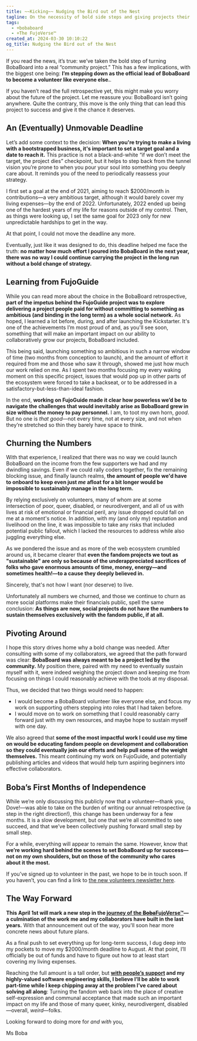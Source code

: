 ```yaml
---
title: ~~Kicking~~ Nudging the Bird out of the Nest
tagline: On the necessity of bold side steps and giving projects their own chance to fly
tags:
  - +bobaboard
  - +The FujoVerse™
created_at: 2024-03-30 10:10:22
og_title: Nudging the Bird out of the Nest
---
```


If you read the news, it’s true: we’ve taken the bold step of turning BobaBoard
into a real “community project.” This has a few implications, with the biggest
one being: **I’m stepping down as the official lead of BobaBoard to become a
volunteer like everyone else.**.

If you haven’t read the full retrospective yet, this might make you worry about
the future of the project. Let me reassure you: BobaBoard isn’t going anywhere.
Quite the contrary, this move is the only thing that can lead this project to
success and give it the chance it deserves.

## An (Eventually) Unmovable Deadline

Let’s add some context to the decision: **When you're trying to make a living with
a bootstrapped business, it's important to set a target goal and a date to reach
it.** This practice is not a black-and-white “if we don’t meet the target, the
project dies” checkpoint, but it helps to step back from the tunnel vision
you’re prone to when you pour your soul into something you deeply care about. It
reminds you of the need to periodically reassess your strategy.

I first set a goal at the end of 2021, aiming to reach $2000/month in
contributions—a very ambitious target, although it would barely cover my living
expenses—by the end of 2022. Unfortunately, 2022 ended up being one of the
hardest years of my life for reasons outside of my control. Then, as things were
looking up, I set the same goal for 2023 only for new unpredictable hardships to
get in the way.

At that point, I could not move the deadline any more.

Eventually, just like it was designed to do, this deadline helped me face the
truth: **no matter how much effort I poured into BobaBoard in the next year, there
was no way I could continue carrying the project in the long run without a bold
change of strategy.**

## Learning from FujoGuide

While you can read more about the choice in the BobaBoard retrospective, **part
of the impetus behind the FujoGuide project was to explore delivering a project
people paid for without committing to something as ambitious (and binding in the long
term) as a whole social network.** As hoped, I learned a lot before, during, and
after launching the Kickstarter. It's one of the achievements I’m most proud of
and, as you'll see soon, something that will make an important impact on our
ability to collaboratively grow our projects, BobaBoard included.

This being said, launching something so ambitious in such a narrow window of
time (two months from conception to launch), and the amount of effort it
required from me and those who saw it through, showed me just how much our work
relied on me. As I spent two months focusing my every waking moment on this
specific project, issues that would pop up in other parts of the ecosystem were
forced to take a backseat, or to be addressed in a satisfactory-but-less-than-ideal fashion.

In the end, **working on FujoGuide made it clear how powerless we’d be to navigate
the challenges that would inevitably arise as BobaBoard grew in size without the
money to pay personnel.** I am, to toot my own horn, _good_. But no one is _that
good_—not every time, not at every size, and not when they’re stretched so thin
they barely have space to think.

## Churning the Numbers

With that experience, I realized that there was no way we could launch BobaBoard
on the income from the few supporters we had and my dwindling savings. Even if
we could rally coders together, fix the remaining blocking issue, and finally
launch realms, **the amount of people we'd have to onboard to keep even just _me_
afloat for a bit longer would be impossible to sustainably manage in the long
term.**

By relying exclusively on volunteers, many of whom are at some intersection of
poor, queer, disabled, or neurodivergent, and all of us with lives at risk of
emotional or financial peril, any issue dropped could fall on me at a moment's
notice. In addition, with my (and only my) reputation and livelihood on the
line, it was impossible to take any risks that included potential public
fallout, which I lacked the resources to address while also juggling everything
else.

As we pondered the issue and as more of the web ecosystem crumbled around us, it
became clearer that **even the fandom projects we tout as "sustainable" are only
so because of the underappreciated sacrifices of folks who gave enormous amounts
of time, money, energy—and sometimes health!—to a cause they deeply believed in.**

Sincerely, that's not how I want (nor deserve) to live.

Unfortunately all numbers we churned, and those we continue to churn as more
social platforms make their financials public, spell the same conclusion: **As
things are now, social projects do not have the numbers to sustain themselves
exclusively with the fandom public, if at all.**

## Pivoting Around

I hope this story drives home why a bold change was needed. After consulting
with some of my collaborators, we agreed that the path forward was clear:
**BobaBoard was always meant to be a project led by the community.** My position
there, paired with my need to eventually sustain myself with it, were indeed
weighing the project down and keeping me from focusing on things I could
reasonably achieve with the tools at my disposal.

Thus, we decided that two things would need to happen:

- I would become a BobaBoard volunteer like everyone else, and focus my work on
  supporting others stepping into roles that I had taken before.
- I would move on to work on something that I could reasonably carry forward
  just with my own resources, and maybe hope to sustain myself with one day.

We also agreed that **some of the most impactful work I could use my time on would
be educating fandom people on development and collaboration so they could
eventually join our efforts and help pull some of the weight themselves.** This
meant continuing my work on FujoGuide, and potentially publishing articles and
videos that would help turn aspiring beginners into effective collaborators.

## Boba’s First Months of Independence

While we’re only discussing this publicly now that a volunteer—thank you,
Dove!—was able to take on the burden of writing our annual retrospective (a step
in the right direction!), this change has been underway for a few months. It is
a slow development, but one that we’re all committed to see succeed, and that
we’ve been collectively pushing forward small step by small step.

For a while, everything will appear to remain the same. However, know that **we’re
working hard behind the scenes to set BobaBoard up for success—not on my own
shoulders, but on those of the community who cares about it the most.**

If you’ve signed up to volunteer in the past, we hope to be in touch soon. If
you haven’t, you can find a link to [the new volunteers newsletter here](https://docs.bobaboard.com/docs/volunteering/experience/volunteer-application#apply-to-volunteer).

## The Way Forward

**This April 1st will mark a new step in the [journey of the ~~Boba~~FujoVerse™](/posts/enter-the-fujoverse)—a
culmination of the work me and my collaborators have built in the last years.**
With that announcement out of the way, you'll soon hear more concrete news about
future plans.

As a final push to set everything up for long-term success, I dug deep into my
pockets to move my $2000/month deadline to August. At that point, I’ll
officially be out of funds and have to figure out how to at least start covering
my living expenses.

Reaching the full amount is a tall order, but **[with people’s
support](https://www.patreon.com/essentialrandomness) and my highly-valued
software engineering skills, I believe I’ll be able to work part-time while I
keep chipping away at the problem I’ve cared about solving all along**: Turning
the fandom web back into the place of creative self-expression and communal
acceptance that made such an important impact on my life and those of many
queer, kinky, neurodivergent, disabled—overall, _weird_—folks.

Looking forward to doing more for _and with_ you,

Ms Boba
